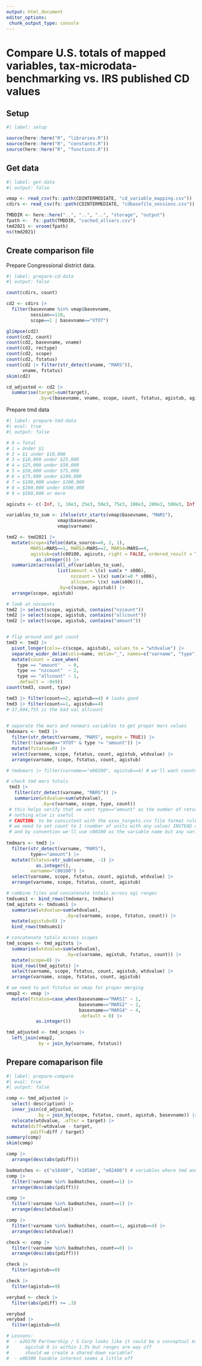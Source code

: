```yaml
---
output: html_document
editor_options: 
 chunk_output_type: console
---
```


# Compare U.S. totals of mapped variables, tax-microdata-benchmarking vs. IRS published CD values


## Setup 
```r
#| label: setup

source(here::here("R", "libraries.R"))
source(here::here("R", "constants.R"))
source(here::here("R", "functions.R"))

```

## Get data

```r
#| label: get-data
#| output: false

vmap <- read_csv(fs::path(CDINTERMEDIATE, "cd_variable_mapping.csv"))
cdirs <- read_csv(fs::path(CDINTERMEDIATE, "cdbasefile_sessions.csv"))

TMDDIR <- here::here("..", "..", "..", "storage", "output")
fpath <-  fs::path(TMDDIR, "cached_allvars.csv")
tmd2021 <- vroom(fpath)
ns(tmd2021)

```

## Create comparison file

Prepare Congressional district data.

```r
#| label: prepare-cd-data
#| output: false

count(cdirs, count)

cd2 <- cdirs |> 
  filter(basevname %in% vmap$basevname,
         session==118,
         scope==1 | basevname=="XTOT")

glimpse(cd2)
count(cd2, count)
count(cd2, basevname, vname)
count(cd2, rectype)
count(cd2, scope)
count(cd2, fstatus)
count(cd2 |> filter(str_detect(vname, "MARS")), 
      vname, fstatus)
skim(cd2)

cd_adjusted <- cd2 |> 
  summarise(target=sum(target),
            .by=c(basevname, vname, scope, count, fstatus, agistub, agirange, description))

```

Prepare tmd data

```r
#| label: prepare-tmd-data
#| eval: true
#| output: false

# 0 = Total
# 1 = Under $1
# 2 = $1 under $10,000
# 3 = $10,000 under $25,000
# 4 = $25,000 under $50,000
# 5 = $50,000 under $75,000
# 6 = $75,000 under $100,000
# 7 = $100,000 under $200,000
# 8 = $200,000 under $500,000
# 9 = $500,000 or more

agicuts <- c(-Inf, 1, 10e3, 25e3, 50e3, 75e3, 100e3, 200e3, 500e3, Inf)

variables_to_sum <- ifelse(str_starts(vmap$basevname, "MARS"),
                   vmap$basevname,
                   vmap$varname)

tmd2 <- tmd2021 |> 
  mutate(scope=ifelse(data_source==0, 2, 1),
         MARS1=MARS==1, MARS2=MARS==2, MARS4=MARS==4,
         agistub=cut(c00100, agicuts, right = FALSE, ordered_result = TRUE) |> 
           as.integer()) |> 
  summarize(across(all_of(variables_to_sum),
                   list(amount = \(x) sum(x * s006),
                        nzcount = \(x) sum(x!=0 * s006),
                        allcount= \(x) sum(s006))),
                   .by=c(scope, agistub)) |> 
  arrange(scope, agistub)

# look at nzcounts
tmd2 |> select(scope, agistub, contains("nzcount"))
tmd2 |> select(scope, agistub, contains("allcount"))
tmd2 |> select(scope, agistub, contains("amount"))


# flip around and get count
tmd3 <- tmd2 |> 
  pivot_longer(cols=-c(scope, agistub), values_to = "wtdvalue") |> 
  separate_wider_delim(cols=name, delim="_", names=c("varname", "type")) |> 
  mutate(count = case_when(
    type == "amount"   ~ 0,
    type == "nzcount"  ~ 2,
    type == "allcount" ~ 1,
    .default = -9e9))
count(tmd3, count, type)

tmd3 |> filter(count==2, agistub==4) # looks good
tmd3 |> filter(count==1, agistub==4) 
# 37,694,755 is the bad val allcount
  

# separate the mars and nonmars variables to get proper mars values
tmdxmars <- tmd3 |> 
  filter(str_detect(varname, "MARS", negate = TRUE)) |> 
  filter(!(varname=="XTOT" & type != "amount")) |> 
  mutate(fstatus=0) |> 
  select(varname, scope, fstatus, count, agistub, wtdvalue) |> 
  arrange(varname, scope, fstatus, count, agistub)

# tmdxmars |> filter(varname=="e00200", agistub==4) # we'll want count==2 for counts -- nonzero counts

# check tmd mars totals
 tmd3 |> 
   filter(str_detect(varname, "MARS")) |> 
   summarize(wtdvalue=sum(wtdvalue),
             .by=c(varname, scope, type, count))
 # this helps verify that we want type=="amount" as the number of returns
 # nothing else is useful
 # CAUTION: to be consistent with the xxxx_targets.csv file format rules
 # we need to set count to 1 (number of units with any value) INSTEAD of zero
 # and by convention we'll use c00100 as the variable name but any variable would be the same
 
tmdmars <- tmd3 |> 
  filter(str_detect(varname, "MARS"),
         type=="amount") |> 
  mutate(fstatus=str_sub(varname, -1) |> 
           as.integer(),
         varname="c00100") |> 
  select(varname, scope, fstatus, count, agistub, wtdvalue) |> 
  arrange(varname, scope, fstatus, count, agistub)

# combine files and concatenate totals across agi ranges
tmdsums1 <- bind_rows(tmdxmars, tmdmars)
tmd_agitots <- tmdsums1 |> 
  summarise(wtdvalue=sum(wtdvalue), 
                      .by=c(varname, scope, fstatus, count)) |> 
  mutate(agistub=0) |> 
  bind_rows(tmdsums1)

# concatenate totals across scopes
tmd_scopes <- tmd_agitots |> 
  summarise(wtdvalue=sum(wtdvalue), 
                      .by=c(varname, agistub, fstatus, count)) |> 
  mutate(scope=0) |> 
  bind_rows(tmd_agitots) |> 
  select(varname, scope, fstatus, count, agistub, wtdvalue) |> 
  arrange(varname, scope, fstatus, count, agistub)

# we need to put fstatus on vmap for proper merging
vmap2 <- vmap |> 
  mutate(fstatus=case_when(basevname=="MARS1" ~ 1,
                           basevname=="MARS2" ~ 2,
                           basevname=="MARS4" ~ 4,
                           .default = 0) |> 
           as.integer())

tmd_adjusted <- tmd_scopes |> 
  left_join(vmap2,
            by = join_by(varname, fstatus))

```


## Prepare comaparison file

```r
#| label: prepare-compare
#| eval: true
#| output: false

comp <- tmd_adjusted |> 
  select(-description) |> 
  inner_join(cd_adjusted,
            by = join_by(scope, fstatus, count, agistub, basevname)) |> 
  relocate(wtdvalue, .after = target) |> 
  mutate(diff=wtdvalue - target,
         pdiff=diff / target)
summary(comp)
skim(comp)

comp |> 
  arrange(desc(abs(pdiff)))

badmatches <- c("e18400", "e18500", "e02400") # variables where tmd and IRS concepts are not well aligned
comp |> 
  filter(!varname %in% badmatches, count==1) |> 
  arrange(desc(abs(pdiff)))

comp |> 
  filter(!varname %in% badmatches, count==1) |> 
  arrange(desc(wtdvalue))

comp |> 
  filter(!varname %in% badmatches, count==1, agistub==4) |> 
  arrange(desc(wtdvalue))

check <- comp |> 
  filter(!varname %in% badmatches, count==0) |> 
  arrange(desc(abs(pdiff)))

check |> 
  filter(agistub==0)

check |> 
  filter(agistub==9)

verybad <- check |> 
  filter(abs(pdiff) >= .3)

verybad
verybad |> 
  filter(agistub==0)

# Lessons:
#  - e26270 Partnership / S Corp looks like it could be a conceptual mismatch?? Or some other problem in concept?
#      agistub 0 is within 1.5% but ranges are way off
#      should we create a shared-down variable?
#  - e00300 taxable interest seems a little off

```

